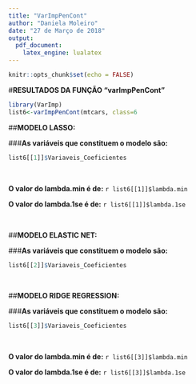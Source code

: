 ---
title: "VarImpPenCont"
author: "Daniela Moleiro"
date: "27 de Março de 2018"
output:
  pdf_document:
    latex_engine: lualatex
---

```{r setup, include=FALSE}
knitr::opts_chunk$set(echo = FALSE)
```

#**RESULTADOS DA FUNÇÃO "varImpPenCont"**
```{r varImpPenBi, echo=FALSE, cache=FALSE, include=FALSE, results=FALSE, warning=FALSE, comment=FALSE, warning=FALSE}
library(VarImp)
list6<-varImpPenCont(mtcars, class=6
```

##**MODELO LASSO:**

###**As variáveis que constituem o modelo são:**  
```{r, echo=FALSE}
list6[[1]]$Variaveis_Coeficientes
```

&nbsp;

**O valor do lambda.min é de:**
`r list6[[1]]$lambda.min`

**O valor do lambda.1se é de:**
`r list6[[1]]$lambda.1se`

&nbsp;

##**MODELO ELASTIC NET:**

###**As variáveis que constituem o modelo são:**
```{r, echo=FALSE}
list6[[2]]$Variaveis_Coeficientes
```

&nbsp;

##**MODELO RIDGE REGRESSION:**

###**As variáveis que constituem o modelo são:**
```{r, echo=FALSE}
list6[[3]]$Variaveis_Coeficientes
```

&nbsp;

**O valor do lambda.min é de:**
`r list6[[3]]$lambda.min`

**O valor do lambda.1se é de:**
`r list6[[3]]$lambda.1se`
